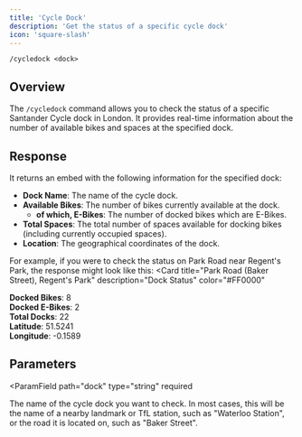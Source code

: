 ```yaml
---
title: 'Cycle Dock'
description: 'Get the status of a specific cycle dock'
icon: 'square-slash'
---
```


```
/cycledock <dock>
```

## Overview
The `/cycledock` command allows you to check the status of a specific Santander Cycle dock in London. It provides real-time information about the number of available bikes and spaces at the specified dock.

## Response
It returns an embed with the following information for the specified dock:
- **Dock Name**: The name of the cycle dock.
- **Available Bikes**: The number of bikes currently available at the dock.
  - **of which, E-Bikes**: The number of docked bikes which are E-Bikes.
- **Total Spaces**: The total number of spaces available for docking bikes (including currently occupied spaces).
- **Location**: The geographical coordinates of the dock.

For example, if you were to check the status on Park Road near Regent's Park, the response might look like this:
<Card
  title="Park Road (Baker Street), Regent's Park"
  description="Dock Status"
  color="#FF0000"
>
  **Docked Bikes**: 8\
  **Docked E-Bikes**: 2\
  **Total Docks**: 22\
  **Latitude**: 51.5241\
  **Longitude**: -0.1589
</Card>

## Parameters
<ParamField
  path="dock"
  type="string"
  required
>
  The name of the cycle dock you want to check. In most cases, this will be the name of a nearby landmark or TfL station, such as "Waterloo Station", or the road it is located on, such as "Baker Street". 
</ParamField>